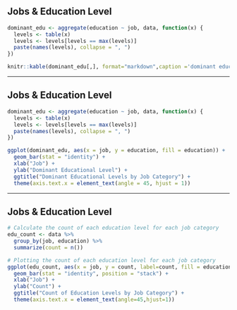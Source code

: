 ## Jobs & Education Level {.unlisted .unnumbered}

```r
dominant_edu <- aggregate(education ~ job, data, function(x) {
  levels <- table(x)
  levels <- levels[levels == max(levels)]
  paste(names(levels), collapse = ", ")
})

knitr::kable(dominant_edu[,], format="markdown",caption ='dominant educational level of each category of job')
```

------------------------------------------------------------------------

## Jobs & Education Level {.unlisted .unnumbered}

```r
dominant_edu <- aggregate(education ~ job, data, function(x) {
  levels <- table(x)
  levels <- levels[levels == max(levels)]
  paste(names(levels), collapse = ", ")
})

ggplot(dominant_edu, aes(x = job, y = education, fill = education)) +
  geom_bar(stat = "identity") +
  xlab("Job") +
  ylab("Dominant Educational Level") +
  ggtitle("Dominant Educational Levels by Job Category") +
  theme(axis.text.x = element_text(angle = 45, hjust = 1))
```

------------------------------------------------------------------------

## Jobs & Education Level {.unlisted .unnumbered}

```r
# Calculate the count of each education level for each job category
edu_count <- data %>%
  group_by(job, education) %>%
  summarize(count = n())

# Plotting the count of each education level for each job category
ggplot(edu_count, aes(x = job, y = count, label=count, fill = education)) +
  geom_bar(stat = "identity", position = "stack") +
  xlab("Job") +
  ylab("Count") +
  ggtitle("Count of Education Levels by Job Category") +
  theme(axis.text.x = element_text(angle=45,hjust=1))
```
